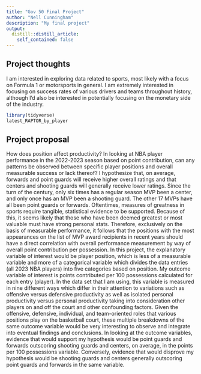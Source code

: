 ```yaml
---
title: "Gov 50 Final Project"
author: "Nell Cunningham"
description: "My final project"
output:
  distill::distill_article:
    self_contained: false
---
```




## Project thoughts

I am interested in exploring data related to sports, most likely with a focus on Formula 1 or motorsports in general. I am extremely interested in focusing on success rates of various drivers and teams throughout history, although I'd also be interested in potentially focusing on the monetary side of the industry.

```r
library(tidyverse)
latest_RAPTOR_by_player
```

## Project proposal

How does position affect productivity? In looking at NBA player performance in the 2022-2023 season based on point contribution, can any patterns be observed between specific player positions and overall measurable success or lack thereof? I hypothesize that, on average, forwards and point guards will receive higher overall ratings and that centers and shooting guards will generally receive lower ratings. Since the turn of the century, only six times has a regular season MVP been a center, and only once has an MVP been a shooting guard. The other 17 MVPs have all been point guards or forwards. Oftentimes, measures of greatness in sports require tangible, statistical evidence to be supported. Because of this, it seems likely that those who have been deemed greatest or most valuable must have strong personal stats. Therefore, exclusively on the basis of measurable performance, it follows that the positions with the most appearances on the list of MVP award recipients in recent years should have a direct correlation with overall performance measurement by way of overall point contribution per possession. In this project, the explanatory variable of interest would be player position, which is less of a measurable variable and more of a categorical variable which divides the data entries (all 2023 NBA players) into five categories based on position. My outcome variable of interest is points contributed per 100 possessions calculated for each entry (player). In the data set that I am using, this variable is measured in nine different ways which differ in their attention to variations such as offensive versus defensive productivity as well as isolated personal productivity versus personal productivity taking into consideration other players on and off the court and other confounding factors. Given the offensive, defensive, individual, and team-oriented roles that various positions play on the basketball court, these multiple breakdowns of the same outcome variable would be very interesting to observe and integrate into eventual findings and conclusions. In looking at the outcome variables, evidence that would support my hypothesis would be point guards and forwards outscoring shooting guards and centers, on average, in the points per 100 possessions variable. Conversely, evidence that would disprove my hypothesis would be shooting guards and centers generally outscoring point guards and forwards in the same variable.  

